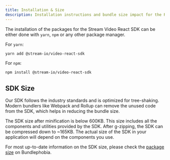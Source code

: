 ```yaml
---
title: Installation & Size
description: Installation instructions and bundle size impact for the React Video SDK
---
```


The installation of the packages for the Stream Video React SDK can be either done with `yarn`, `npm` or any other package manager.

For `yarn`:

```bash
yarn add @stream-io/video-react-sdk
```

For `npm`:

```bash
npm install @stream-io/video-react-sdk
```

## SDK Size

Our SDK follows the industry standards and is optimized for tree-shaking.
Modern bundlers like Webpack and Rollup can remove the unused code from the SDK, which helps in reducing the bundle size.

The SDK size after minification is below 600KB. This size includes all the components and utilities provided by the SDK.
After g-zipping, the SDK can be compressed down to ~165KB. The actual size of the SDK in your application will depend on the components you use.

For most up-to-date information on the SDK size, please check the [package size](https://bundlephobia.com/result?p=@stream-io/video-react-sdk) on Bundlephobia.
